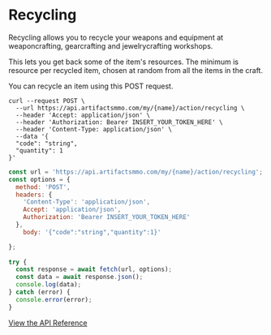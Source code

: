 # Recycling 

Recycling allows you to recycle your weapons and equipment at weaponcrafting, gearcrafting and jewelrycrafting workshops.

This lets you get back some of the item's resources. The minimum is resource  per recycled item, chosen at random from all the items in the craft.

You can recycle an item using this POST request.

  
```http filename="cURL" copy
curl --request POST \
  --url https://api.artifactsmmo.com/my/{name}/action/recycling \
  --header 'Accept: application/json' \
  --header 'Authorization: Bearer INSERT_YOUR_TOKEN_HERE' \
  --header 'Content-Type: application/json' \
  --data '{
  "code": "string",
  "quantity": 1
}'
```
```js filename="Javascript" copy
const url = 'https://api.artifactsmmo.com/my/{name}/action/recycling';
const options = {
  method: 'POST',
  headers: {
    'Content-Type': 'application/json',
    Accept: 'application/json',
    Authorization: 'Bearer INSERT_YOUR_TOKEN_HERE'
  },
    body: '{"code":"string","quantity":1}'

};
  
try {
  const response = await fetch(url, options);
  const data = await response.json();
  console.log(data);
} catch (error) {
  console.error(error);
}
```
[View the API Reference](https://api.artifactsmmo.com/docs/#/operations/action_recycling_my__name__action_recycling_post)

